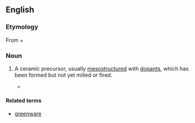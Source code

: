 ==English==

===Etymology===
From {{m|en|green||undried, raw}} + {{m|en|body||physical object}}

===Noun===
{{en-noun|greenbodies}}

# {{lb|en|ceramics|nanotechnology}} A ceramic precursor, usually [[mesostructured]] with [[dopant]]s, which has been formed but not yet milled or fired.
#* {{quote-book
|year=2004
|author=James A. Schwarz, Cristian I. Contescu, Karol Putyera
|title=Dekker Encyclopedia of Nanoscience and Nanotechnology
|isbn=0824750489
|url=http://books.google.com/books?id=3PBv7pTesJQC
|page=1127
|passage=For metal dopants, the surfactant can be removed by calcining the '''greenbody''', resulting in an anchored metal silicate.}}

====Related terms====
* [[greenware]]
